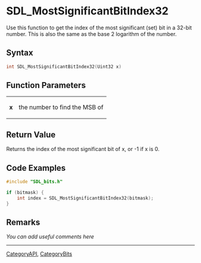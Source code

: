 
<!-- #*^*^*^*^*See http://wiki.libsdl.org/moin.cgi/SGFunctions for details on editing this page*^*^*^*^* -->


= SDL_MostSignificantBitIndex32 =
Use this function to get the index of the most significant (set) bit in a
32-bit number. This is also the same as the base 2 logarithm of the number.




== Syntax ==
<syntaxhighlight lang='c++'>
int SDL_MostSignificantBitIndex32(Uint32 x)
</syntaxhighlight>


== Function Parameters ==
{|
|'''x'''
|the number to find the MSB of
|}


== Return Value ==
Returns the index of the most significant bit of x, or -1 if x is 0.

== Code Examples ==
<syntaxhighlight lang='c++'>
#include "SDL_bits.h"

if (bitmask) {
    int index = SDL_MostSignificantBitIndex32(bitmask);
}
</syntaxhighlight>

== Remarks ==
''You can add useful comments here''

<!-- #Leave this section as-is unless you have a remark to put in.  In that case, replace ''You can add useful comments here'' with your remark(s) following the Style Guide instructions.  Leave the rest of the markup alone and delete this comment. -->


----
[[CategoryAPI]], [[CategoryBits]]
<!-- #See the Style Guide for instructions on editing the footer. -->
